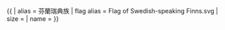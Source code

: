 {{ {{{1<noinclude>|country showdata</noinclude>}}}
| alias = 芬蘭瑞典族
| flag alias = Flag of Swedish-speaking Finns.svg
| size = {{{size|}}}
| name = {{{name|}}}
}}